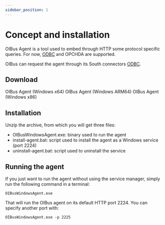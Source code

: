 ```yaml
---
sidebar_position: 1
---
```



# Concept and installation
OIBus Agent is a tool used to embed through HTTP some protocol specific queries. For now, [ODBC](./odbc) and OPCHDA
are supported.

OIBus can request the agent through its South connectors [ODBC](../south-connectors/odbc).

## Download
<div style={{
  display: "flex",
  justifyContent: "space-between"
}}>
  <DownloadButton link='https://github.com/OptimistikSAS/OIBusWindowsAgentRelease/releases/download/v0.0.2/OIBusWindowsAgent-v0.0.2-win-x64.zip'>
    OIBus Agent (Windows x64)
  </DownloadButton>

  <DownloadButton link='https://github.com/OptimistikSAS/OIBusWindowsAgentRelease/releases/download/v0.0.2/OIBusWindowsAgent-v0.0.2-win-arm64.zip'>
    OIBus Agent (Windows ARM64)
  </DownloadButton>

  <DownloadButton link='https://github.com/OptimistikSAS/OIBusWindowsAgentRelease/releases/download/v0.0.2/OIBusWindowsAgent-v0.0.2-win-x86.zip'>
    OIBus Agent (Windows x86)
  </DownloadButton>
</div>


## Installation
Unzip the archive, from which you will get three files:
- OIBusWindowsAgent.exe: binary used to run the agent
- install-agent.bat: script used to install the agent as a Windows service (port 2224)
- uninstall-agent.bat: script used to uninstall the service

## Running the agent
If you just want to run the agent without using the service manager, simply run the following command in a terminal:

`OIBusWindowsAgent.exe`

That will run the OIBus agent on its default HTTP port 2224. You can specify another port with:

`OIBusWindowsAgent.exe -p 2225`



